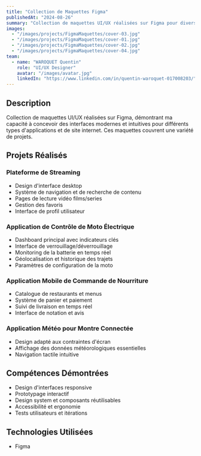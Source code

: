 ```yaml
---
title: "Collection de Maquettes Figma"
publishedAt: "2024-08-26"
summary: "Collection de maquettes UI/UX réalisées sur Figma pour divers projets personnels et académiques"
images:
  - "/images/projects/FigmaMaquettes/cover-03.jpg"
  - "/images/projects/FigmaMaquettes/cover-01.jpg"
  - "/images/projects/FigmaMaquettes/cover-02.jpg"
  - "/images/projects/FigmaMaquettes/cover-04.jpg"
team:
  - name: "WAROQUET Quentin"
    role: "UI/UX Designer"
    avatar: "/images/avatar.jpg"
    linkedIn: "https://www.linkedin.com/in/quentin-waroquet-017008203/"
---
```


## Description

Collection de maquettes UI/UX réalisées sur Figma, démontrant ma capacité à concevoir des interfaces modernes et intuitives pour différents types d'applications et de site internet. Ces maquettes couvrent une variété de projets.

## Projets Réalisés

### Plateforme de Streaming
- Design d'interface desktop
- Système de navigation et de recherche de contenu
- Pages de lecture vidéo films/series
- Gestion des favoris
- Interface de profil utilisateur

### Application de Contrôle de Moto Électrique
- Dashboard principal avec indicateurs clés
- Interface de verrouillage/déverrouillage
- Monitoring de la batterie en temps réel
- Géolocalisation et historique des trajets
- Paramètres de configuration de la moto

### Application Mobile de Commande de Nourriture
- Catalogue de restaurants et menus
- Système de panier et paiement
- Suivi de livraison en temps réel
- Interface de notation et avis

### Application Météo pour Montre Connectée
- Design adapté aux contraintes d'écran
- Affichage des données météorologiques essentielles
- Navigation tactile intuitive

## Compétences Démontrées

- Design d'interfaces responsive
- Prototypage interactif
- Design system et composants réutilisables
- Accessibilité et ergonomie
- Tests utilisateurs et itérations

## Technologies Utilisées

- Figma